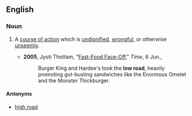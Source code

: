 ==English==

===Noun===
{{en-noun|sg=[[low]] [[road]]}}

# {{idiom}} A [[course of action]] which is [[undignified]], [[wrongful]], or otherwise [[unseemly]].
#*'''2005''', Jyoti Thottam, "[http://www.time.com/time/magazine/article/0,9171,1069473,00.html Fast-Food Face-Off]," ''Time'', 6 Jun.,
#*:Burger King and Hardee's took the '''low road''', heavily promoting gut-busting sandwiches like the Enormous Omelet and the Monster Thickburger.

====Antonyms====
* [[high road]]